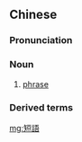 {{also|短语}}
==Chinese==
{{zh-forms|s=短语}}

===Pronunciation===
{{zh-pron
|m=duǎnyǔ
|cat=n
}}

===Noun===
{{zh-noun}}

# [[phrase]]

===Derived terms===
{{zh-der|介詞短語}}

{{zh-cat|Linguistics}}

[[mg:短語]]